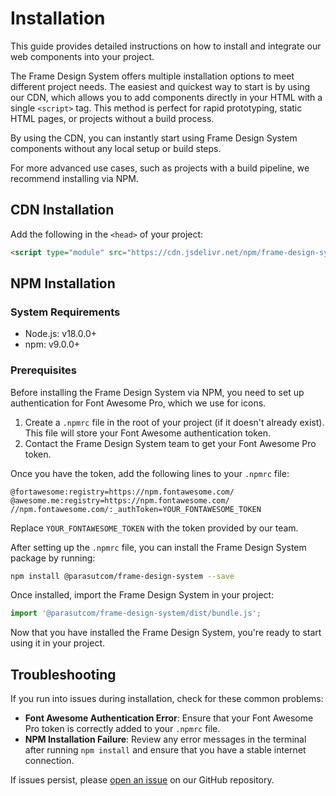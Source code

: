 
<Meta title="Documentation/Installation" />

# Installation

This guide provides detailed instructions on how to install and integrate our web components into your project.

The Frame Design System offers multiple installation options to meet different project needs. The easiest and quickest way to start is by using our CDN, which allows you to add components directly in your HTML with a single `<script>` tag. This method is perfect for rapid prototyping, static HTML pages, or projects without a build process.

By using the CDN, you can instantly start using Frame Design System components without any local setup or build steps.

For more advanced use cases, such as projects with a build pipeline, we recommend installing via NPM.

## CDN Installation

Add the following in the `<head>` of your project:

````html
<script type="module" src="https://cdn.jsdelivr.net/npm/frame-design-system@0.16.0/dist/bundle.min.js"></script>
````

## NPM Installation

### System Requirements

- Node.js: v18.0.0+
- npm: v9.0.0+

### Prerequisites

Before installing the Frame Design System via NPM, you need to set up authentication for Font Awesome Pro, which we use for icons.

1. Create a `.npmrc` file in the root of your project (if it doesn't already exist). This file will store your Font Awesome authentication token.
2. Contact the Frame Design System team to get your Font Awesome Pro token.

Once you have the token, add the following lines to your `.npmrc` file:

````
@fortawesome:registry=https://npm.fontawesome.com/
@awesome.me:registry=https://npm.fontawesome.com/
//npm.fontawesome.com/:_authToken=YOUR_FONTAWESOME_TOKEN
````

Replace `YOUR_FONTAWESOME_TOKEN` with the token provided by our team.

After setting up the `.npmrc` file, you can install the Frame Design System package by running:

````bash
npm install @parasutcom/frame-design-system --save
````

Once installed, import the Frame Design System in your project:

````javascript
import '@parasutcom/frame-design-system/dist/bundle.js';
````

Now that you have installed the Frame Design System, you're ready to start using it in your project.

## Troubleshooting

If you run into issues during installation, check for these common problems:

- **Font Awesome Authentication Error**: Ensure that your Font Awesome Pro token is correctly added to your `.npmrc` file.
- **NPM Installation Failure**: Review any error messages in the terminal after running `npm install` and ensure that you have a stable internet connection.

If issues persist, please [open an issue](https://github.com/parasutcom/frame-design-system/issues/new) on our GitHub repository.